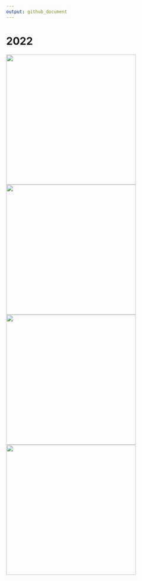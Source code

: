 ```yaml
---
output: github_document
---
```


# 2022

<p float="middle">
    <img src = "https://raw.githubusercontent.com/TJhon/30DayMapChallenge/main/plots/day6-8.gif" height = "350"/>
    <a href="https://raw.githubusercontent.com/TJhon/TidyTuesday/main/plots/22-09-stations.gif"><img src="plots/22-09-stations.gif" height="350"/><a/>
    <a href="https://raw.githubusercontent.com/TJhon/TidyTuesday/main/plots/22-10-erasmus.png"><img src="plots/22-10-erasmus.png" height="350"/><a/>
    <a href="https://raw.githubusercontent.com/TJhon/TidyTuesday/main/plots/22-11-cran.gif"><img src="plots/22-11-cran.gif" height="350"/><a/>
</p>

